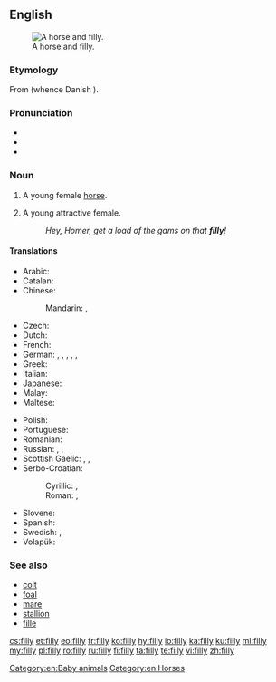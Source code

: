 ==English==
[[Image:Horse And Filly.jpg|thumb|right|A horse and filly.]]

===Etymology===
From {{etyl|non|en}} {{m|non|fylja}} (whence Danish {{m|da|føl}}).

===Pronunciation===
* {{audio|en-us-filly.ogg|Audio (US)|lang=en}}
* {{rhymes|ɪli|lang=en}}
* {{homophones|Philly|lang=en}}

===Noun===
{{en-noun|fillies}}

# A young female [[horse]].
# {{label|en|dated}} A young attractive female.
#: ''Hey, Homer, get a load of the gams on that '''filly'''!''

====Translations====
{{trans-top|young female horse}}
* Arabic: {{t|ar|مُهْرَة|f}}
* Catalan: {{t|ca|poltra|f}}
* Chinese:
*: Mandarin: {{t|cmn|[[小]][[雌]][[馬]]|sc=Hani}}, {{t|cmn|[[小]][[雌]][[马]]|tr=xiǎo cí mǎ|sc=Hani}}
* Czech: {{t+|cs|kobylka|f}}
* Dutch: {{t|nl|merrieveulen|n}}
* French: {{t+|fr|pouliche|f}}
* German: {{t|de|Stutenfohlen|n}}, {{t|de|Stutenfüllen|n}}, {{t|de|Stutfohlen|n}}, {{t|de|Stutfüllen|n}}, {{t|de|[[weiblich|weibliches]] [[Fohlen]]|n}}, {{t|de|[[weiblich|weibliches]] [[Füllen]]|n}}
* Greek: {{t|el|φοραδίτσα|f}}
* Italian: {{t+|it|puledra|f}}
* Japanese: {{t|ja|[[雌]]の[[子馬]]|tr=mesu no ko-uma|sc=Jpan}}
* Malay: {{t|ms|kuda betina muda}}
* Maltese: {{t|mt|moħra|f}}
{{trans-mid}}
* Polish: {{t|pl|klaczka|f}}
* Portuguese: {{t+|pt|potra|f}}
* Romanian: {{t+|ro|mânză|f}}
* Russian: {{t+|ru|кобы́лка|f}}, {{t+|ru|кобыли́ца|f}}, {{t|ru|жереби́ца|f}}
* Scottish Gaelic: {{t|gd|cliobag|f}}, {{t|gd|làireach|f}}, {{t|gd|loth|f}}
* Serbo-Croatian:
*: Cyrillic: {{t|sh|ждребица|f}}, {{t|sh|ждријебица|f}}
*: Roman: {{t+|sh|ždrebica|f}}, {{t|sh|ždrijebica|f}}
* Slovene: {{t+|sl|žrebica|f}}
* Spanish: {{t|es|potra|f}}
* Swedish: {{t|sv|ungsto|n}}, {{t|sv|stoföl|n}}
* Volapük: {{t+|vo|jijevodül}}
{{trans-bottom}}

===See also===
* [[colt]]
* [[foal]]
* [[mare]]
* [[stallion]]
* [[fille]]

[[Category:en:Baby animals]]
[[Category:en:Horses]]

[[cs:filly]]
[[et:filly]]
[[eo:filly]]
[[fr:filly]]
[[ko:filly]]
[[hy:filly]]
[[io:filly]]
[[ka:filly]]
[[ku:filly]]
[[ml:filly]]
[[my:filly]]
[[pl:filly]]
[[ro:filly]]
[[ru:filly]]
[[fi:filly]]
[[ta:filly]]
[[te:filly]]
[[vi:filly]]
[[zh:filly]]